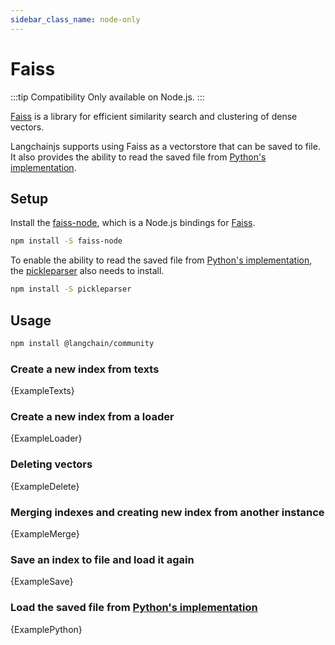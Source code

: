 ```yaml
---
sidebar_class_name: node-only
---
```



# Faiss

:::tip Compatibility
Only available on Node.js.
:::

[Faiss](https://github.com/facebookresearch/faiss) is a library for efficient similarity search and clustering of dense vectors.

Langchainjs supports using Faiss as a vectorstore that can be saved to file. It also provides the ability to read the saved file from [Python's implementation](https://python.langchain.com/en/latest/modules/indexes/vectorstores/examples/faiss.html#saving-and-loading).

## Setup

Install the [faiss-node](https://github.com/ewfian/faiss-node), which is a Node.js bindings for [Faiss](https://github.com/facebookresearch/faiss).

```bash npm2yarn
npm install -S faiss-node
```

To enable the ability to read the saved file from [Python's implementation](https://python.langchain.com/en/latest/modules/indexes/vectorstores/examples/faiss.html#saving-and-loading), the [pickleparser](https://github.com/ewfian/pickleparser) also needs to install.

```bash npm2yarn
npm install -S pickleparser
```

## Usage


<IntegrationInstallTooltip></IntegrationInstallTooltip>

```bash npm2yarn
npm install @langchain/community
```

### Create a new index from texts


<CodeBlock language="typescript">{ExampleTexts}</CodeBlock>

### Create a new index from a loader


<CodeBlock language="typescript">{ExampleLoader}</CodeBlock>

### Deleting vectors


<CodeBlock language="typescript">{ExampleDelete}</CodeBlock>

### Merging indexes and creating new index from another instance


<CodeBlock language="typescript">{ExampleMerge}</CodeBlock>

### Save an index to file and load it again


<CodeBlock language="typescript">{ExampleSave}</CodeBlock>

### Load the saved file from [Python's implementation](https://python.langchain.com/en/latest/modules/indexes/vectorstores/examples/faiss.html#saving-and-loading)


<CodeBlock language="typescript">{ExamplePython}</CodeBlock>
